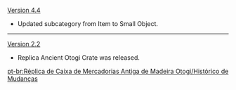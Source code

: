 {{Change History/Header}}
[[Version 4.4]]
* Updated subcategory from Item to Small Object.
----
[[Version 2.2]]
* Replica Ancient Otogi Crate was released.
<noinclude>
[[pt-br:Réplica de Caixa de Mercadorias Antiga de Madeira Otogi/Histórico de Mudanças]]
</noinclude>